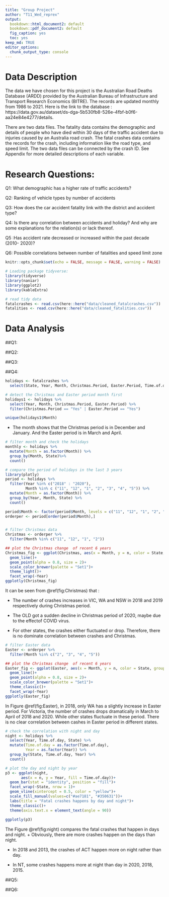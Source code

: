 ```yaml
---
title: "Group Project"
author: "T11_Wed_reprex"
output: 
  bookdown::html_document2: default
  bookdown::pdf_document2: default
  fig_caption: yes
  toc: yes
keep_md: TRUE
editor_options: 
  chunk_output_type: console
---
```



# Data Description
The data we have chosen for this project is the Australian Road Deaths Database (ARDD) provided by the Australian Bureau of Infrastructure and Transport Research Economics (BITRE). The records are updated monthly from 1986 to 2021. Here is the link to the database : https://data.gov.au/dataset/ds-dga-5b530fb8-526e-4fbf-b0f6-aa24e84e4277/details. 

There are two data files. The fatality data contains the demographic and details of people who have died within 30 days of the traffic accident due to injuries caused by an Australia road crash. The fatal crashes data contains the records for the crash, including information like the road type, and speed limit. The two data files can be connected by the crash ID. See Appendix for more detailed descriptions of each variable. 


# Research Questions:
Q1: What demographic has a higher rate of traffic accidents?

Q2: Ranking of vehicle types by number of accidents

Q3: How does the car accident fatality link with the district and accident type? 

Q4: Is there any correlation between accidents and holiday? And why are some explanations for the relation(s) or lack thereof.

Q5 :Has accident rate decreased or increased within the past decade (2010- 2020)? 

Q6: Possible correlations between number of fatalities and speed limit zone 


```r
knitr::opts_chunk$set(echo = FALSE, message = FALSE, warning = FALSE)
```


```r
# Loading package tidyverse:
library(tidyverse)
library(naniar)
library(ggplot2)
library(kableExtra)
```


```r
# read tidy data
fatalcrashes <- read.csv(here::here("data/cleaned_fatalcrashes.csv"))
fatalities <- read.csv(here::here("data/cleaned_fatalities.csv"))
```

# Data Analysis

##Q1:


##Q2:


##Q3:


##Q4:

```r
holidays <- fatalcrashes %>%
  select(State, Year, Month, Christmas.Period, Easter.Period, Time.of.day)
```

```r
# detect the Christmas and Easter period month first
holidays1 <- holidays %>%
  select(Year, Month, Christmas.Period, Easter.Period) %>%
  filter(Christmas.Period == "Yes" | Easter.Period == "Yes")

unique(holidays1$Month)
```

+ The month shows that the Christmas period is in December and January. And the Easter period is in March and April.

```r
# filter month and check the holidays
monthly <- holidays %>%
  mutate(Month = as.factor(Month)) %>%
  group_by(Month, State)%>%
  count()
```

```r
# compare the period of holidays in the last 3 years
library(plotly)
period <- holidays %>%
  filter(Year %in% c("2018" : "2020"),
         Month %in% c ("11", "12", "1", "2", "3", "4", "5")) %>%
  mutate(Month = as.factor(Month)) %>%
  group_by(Year, Month, State) %>%
  count() 

period$Month <- factor(period$Month, levels = c("11", "12", "1", "2", "3", "4", "5"))
orderper <- period[order(period$Month),]


# filter Christmas data
Christmas <- orderper %>%
  filter(Month %in% c("11", "12", "1", "2"))

## plot the Christmas change  of recent 6 years
Christmas_fig <- ggplot(Christmas, aes(x = Month, y = n, color = State, group = State))+
  geom_line()+
  geom_point(alpha = 0.8, size = 2)+
  scale_color_brewer(palette = "Set1")+
  theme_light()+
  facet_wrap(~Year)
ggplotly(Christmas_fig)
```

It can be seen from \@ref(fig:Christmas) that :

+ The number of crashes increases in VIC, WA and NSW in 2018 and 2019 respectively during Christmas period.

+ The OLD got a sudden decline in Christmas period of 2020, maybe due to the effectof COVID virus.

+ For other states, the crashes either fluctuated or drop. Therefore, there is no dominate correlation between crashes and Christmas.



```r
# filter Easter data
Easter <- orderper %>%
  filter(Month %in% c("2", "3", "4", "5"))

## plot the Christmas change  of recent 6 years
Easter_fig <- ggplot(Easter, aes(x = Month, y = n, color = State, group = State))+
  geom_line()+
  geom_point(alpha = 0.8, size = 2)+
  scale_color_brewer(palette = "Set1")+
  theme_classic()+
  facet_wrap(~Year)
ggplotly(Easter_fig)
```

In Figure \@ref(fig:Easter), in 2018, only WA has a slightly increase in Easter period. For Victoria, the number of crashes drops dramatically in March to April of 2018 and 2020. While other states fluctuate in these period. There is no clear correlation between cashes in Easter period in different states.


```r
# check the correlation with night and day
night <- holidays %>%
  select(Year, Time.of.day, State) %>%
  mutate(Time.of.day = as.factor(Time.of.day),
         Year = as.factor(Year)) %>%
  group_by(State, Time.of.day, Year) %>%
  count()

# plot the day and night by year
p3 <- ggplot(night, 
       aes(x = n, y = Year, fill = Time.of.day))+
  geom_bar(stat = "identity", position = "fill")+
  facet_wrap(~State, nrow = 1)+
  geom_vline(xintercept = 0.5, color = "yellow")+
  scale_fill_manual(values=c("#ae7181", "#350631"))+
  labs(title = "Fatal crashes happens by day and night")+
  theme_classic()+
  theme(axis.text.x = element_text(angle = 90))
  
ggplotly(p3)
```

The Figure \@ref(fig:night) compares the fatal crashes that happen in days and night.
+ Obviously, there are more crashes happen on the days than night.

+ In 2018 and 2013, the crashes of ACT happen more on night rather than day.

+ In NT, some crashes happens more at night than day in 2020, 2018, 2015.

##Q5:


##Q6:
